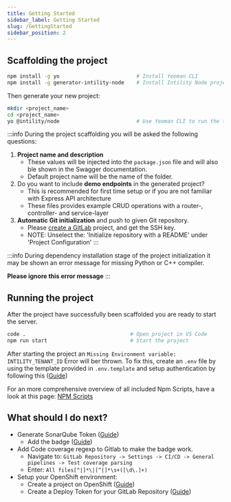 ```yaml
---
title: Getting Started
sidebar_label: Getting Started
slug: /GettingStarted
sidebar_position: 2
---
```


## Scaffolding the project

```bash
npm install -g yo                         # Install Yeoman CLI
npm install -g generator-intility-node    # Install Intility Node project generator
```

Then generate your new project:

```bash
mkdir <project_name>
cd <project_name>
yo @intility/node                         # Use Yeoman CLI to run the template generator
```

:::info
During the project scaffolding you will be asked the following questions:
1. **Project name and description**
    - These values will be injected into the `package.json` file and will also ble shown in the Swagger documentation.
    - Default project name will be the name of the folder.
2. Do you want to include **demo endpoints** in the generated project?
    - This is recommended for first time setup or if you are not familiar with Express API architecture 
    - These files provides example CRUD operations with a router-, controller- and service-layer
3. **Automatic Git initialization** and push to given Git repository.
    - Please [create a GitLab](https://gitlab.intility.com/projects/new?namespace_id=978#blank_project) project, and get the SSH key. 
    - NOTE: Unselect the: 'Initialize repository with a README' under 'Project Configuration'
:::

:::info
During dependency installation stage of the project initialization it may be shown an error message for missing Python or C++ compiler.

**Please ignore this error message**
:::

## Running the project

After the project have successfully been scaffolded you are ready to start the server.

```bash
code .                                  # Open project in VS Code
npm run start                           # Start the project
```

After starting the project an `Missing Environment variable: INTILITY_TENANT_ID` Error will ber thrown. 
To fix this, create an `.env` file by using the template provided in `.env.template` and setup authentication by following this ([Guide](./API/Azure/ApplicationRegistrations))

For an more comprehensive overview of all included Npm Scripts, have a look at this page: [NPM Scripts](./NpmScripts)

## What should I do next?

* Generate SonarQube Token ([Guide](https://create.intility.app/cra/configuration/sonarqube))
  * Add the badge ([Guide](https://gitlab.intility.com/digital-telco/sonarqube/sonarqube-badge-proxy/-/blob/master/README.md))
* Add Code coverage regexp to Gitlab to make the badge work.
  * Navigate to: `GitLab Repository -> Settings -> CI/CD -> General pipelines -> Test coverage parsing`
  * Enter: `All files[^|]*\|[^|]*\s+([\d\.]+)`
* Setup your OpenShift environment:
  * Create a project on OpenShift ([Guide](https://create.intility.app/cra/configuration/deploy))
  * Create a Deploy Token for your GitLab Repository ([Guide](https://create.intility.app/cra/configuration/gitlab#add-gitlab-deploy-token))
